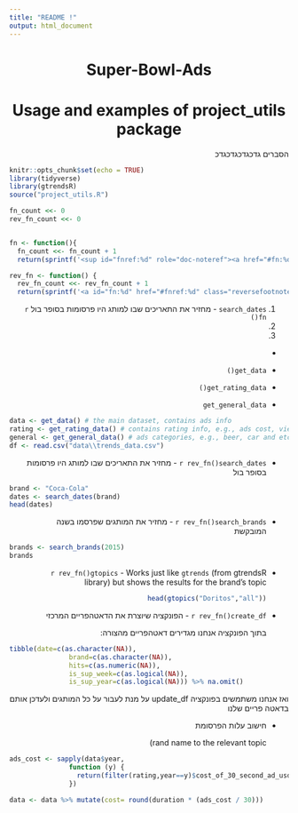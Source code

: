 ```yaml
---
title: "README !"
output: html_document
---
```


```{=html}
<style>
    p  {direction: rtl;}
    h1 {text-align: center;}
    h2 {direction: rtl;}
    h4 {direction: rtl;}
    h3 {direction: rtl;text-decoration: underline;}
    ol {direction: rtl;}
    li,code,ul {direction: rtl;}
</style>
```
# Super-Bowl-Ads

# Usage and examples of project_utils package

הסברים גדכגדכגדכגדכ

```r
knitr::opts_chunk$set(echo = TRUE)
library(tidyverse)
library(gtrendsR)
source("project_utils.R")

fn_count <<- 0
rev_fn_count <<- 0


fn <- function(){
  fn_count <<- fn_count + 1
  return(sprintf('<sup id="fnref:%d" role="doc-noteref"><a href="#fn:%d" class="footnote" rel="footnote">[%d]</a></sup>', fn_count, fn_count, fn_count))}

rev_fn <- function() {
  rev_fn_count <<- rev_fn_count + 1
  return(sprintf('<a id="fn:%d" href="#fnref:%d" class="reversefootnote" role="doc-backlink">↩</a>',rev_fn_count,rev_fn_count))}
```

::: {.footnotes role="doc-endnotes"}
<ol>

<li><code>search_dates</code> - מחזיר את התאריכים שבו למותג היו פרסומות בסופר בול `r fn()`</li>

<li>

</li>

<li>

</li>

</ol>
:::

-   

-   <code>get_data()</code>

-   <code>get_rating_data()</code>

-   <code>get_general_data</code>

```r
data <- get_data() # the main dataset, contains ads info
rating <- get_rating_data() # contains rating info, e.g., ads cost, viewrs and etc
general <- get_general_data() # ads categories, e.g., beer, car and etc
df <- read.csv("data\\trends_data.csv")
```

-   `r rev_fn()`<code>search_dates</code> - מחזיר את התאריכים שבו למותג היו פרסומות בסופר בול

```r
brand <- "Coca-Cola"
dates <- search_dates(brand)
head(dates)
```

-   `r rev_fn()`<code>search_brands</code> - מחזיר את המותגים שפרסמו בשנה המובקשת

```r
brands <- search_brands(2015)
brands
```

-   `r rev_fn()`<code>gtopics</code> - Works just like <code>gtrends</code> (from gtrendsR library) but shows the results for the brand's topic

    ```r
    head(gtopics("Doritos","all"))
    ```

-   `r rev_fn()`<code>create_df</code> - הפונקציה שיוצרת את הדאטהפריים המרכזי

    בתוך הפונקציה אנחנו מגדירים דאטהפריים מהצורה:

```r
tibble(date=c(as.character(NA)),
               brand=c(as.character(NA)),
               hits=c(as.numeric(NA)), 
               is_sup_week=c(as.logical(NA)),
               is_sup_year=c(as.logical(NA))) %>% na.omit()
```

ואז אנחנו משתמשים בפונקציה update_df על מנת לעבור על כל המותגים ולעדכן אותם בדאטה פריים שלנו

-   חישוב עלות הפרסומת

    rand name to the relevant topic)

```r
ads_cost <- sapply(data$year,
               function (y) { 
                 return(filter(rating,year==y)$cost_of_30_second_ad_usd)
               })

data <- data %>% mutate(cost= round(duration * (ads_cost / 30)))

```
